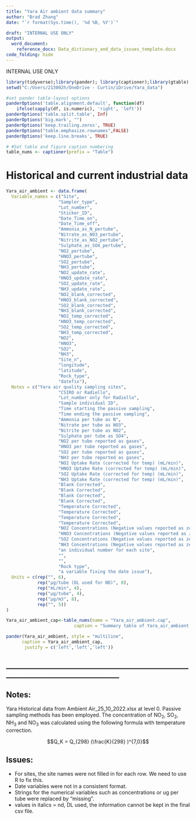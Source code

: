 ```yaml
---
title: "Yara Air ambient data summary"
author: "Brad Zhang"
date: "`r format(Sys.time(), '%d %B, %Y')`"

draft: "INTERNAL USE ONLY"
output: 
  word_document:
    reference_docx: Data_dictionary_and_data_issues_template.docx
code_folding: hide
---
```


:::{custom-style="Internal.use.Style"}
INTERNAL USE ONLY
:::



```r
library(tidyverse);library(pander); library(captioner);library(gtable)
setwd("C:/Users/213002h/OneDrive - Curtin/iDrive/Yara_data")
```
 
```r
#set pander table-layout options
panderOptions('table.alignment.default', function(df)
    ifelse(sapply(df, is.numeric), 'right', 'left'))
panderOptions('table.split.table', Inf)
panderOptions('big.mark', "")
panderOptions('keep.trailing.zeros', TRUE)
panderOptions("table.emphasize.rownames",FALSE)
panderOptions('keep.line.breaks', TRUE)

# #Set table and figure caption numbering
table_nums <- captioner(prefix = "Table")
```
# Historical and current industrial data
```r
Yara_air_ambient <- data.frame(
  Variable_names = c("Site",
                    "Sampler_type",
                    "Lot_number",
                    "Sticker_ID",
                    "Date_Time_on",
                    "Date_Time_off",
                    "Ammonia_as_N_pertube",
                    "Nitrate_as_NO3_pertube",
                    "Nitrite_as_NO2_pertube",
                    "Sulphate_as_SO4_pertube",
                    "NO2_pertube",
                    "HNO3_pertube",
                    "SO2_pertube",
                    "NH3_pertube",
                    "NO2_update_rate",
                    "HNO3_update_rate",
                    "SO2_update_rate", 
                    "NH3_update_rate",
                    "NO2_blank_corrected",
                    "HNO3_blank_corrected",
                    "SO2_blank_corrected",
                    "NH3_blank_corrected",
                    "NO2_temp_corrected",
                    "HNO3_temp_corrected",
                    "SO2_temp_corrected",
                    "NH3_temp_corrected",
                    "NO2",
                    "HNO3",
                    "SO2",
                    "NH3",
                    "Site_n",
                    "longitude",
                    "latitude",
                    "Rock_type",
                    "datefix"),
  Notes = c("Yara air quality sampling sites",
                    "CSIRO or Radiello",
                    "Lot_number only for Radiello",
                    "Sample individual ID",
                    "Time starting the passive sampling",
                    "Time ending the passive sampling",
                    "Ammonia per tube as N",
                    "Nitrate per tube as NO3",
                    "Nitrite per tube as NO2",
                    "Sulphate per tube as SO4",
                    "NO2 per tube reported as gases",
                    "HNO3 per tube reported as gases",
                    "SO2 per tube reported as gases",
                    "NH3 per tube reported as gases",
                    "NO2 Uptake Rate (corrected for temp) (mL/min)",			
                    "HNO3 Uptake Rate (corrected for temp) (mL/min)",
                    "SO2 Uptake Rate (corrected for temp) (mL/min)", 
                    "NH3 Uptake Rate (corrected for temp) (mL/min)",
                    "Blank Corrected",
                    "Blank Corrected",
                    "Blank Corrected",
                    "Blank Corrected",
                    "Temperature Corrected",
                    "Temperature Corrected",
                    "Temperature Corrected",
                    "Temperature Corrected",
                    "NO2 Concentrations (Negative values reported as zero)",
                    "HNO3 Concentrations (Negative values reported as zero)",
                    "SO2 Concentrations (Negative values reported as zero)",
                    "NH3 Concentrations (Negative values reported as zero)",
                    "an individual number for each site",
                    "",
                    "",
                    "Rock type",
                    "a variable fixing the date issue"),
  Units = c(rep("", 6),
            rep("µg/tube (DL used for ND)", 8),
            rep("mL/min", 4),
            rep("µg/tube", 4),
            rep("µg/m3", 8),
            rep("", 5))
)

Yara_air_ambient_cap<-table_nums(name = "Yara_air_ambient.cap", 
                          caption = "Summary table of Yara_air_ambient data")

pander(Yara_air_ambient, style = "multiline", 
      caption = Yara_air_ambient_cap, 
       justify = c('left','left','left'))


```

_________________________________________________________________________________
---
## Notes:
Yara Historical data from  Ambient Air_25_10_2022.xlsx at level 0. Passive sampling methods has been employed. The concentration of NO~2~, SO~2~, NH~3~ and NO~3~ was calculated using the following formula with temperature correction.    

$$Q_K = Q_{298} (\frac{K}{298} )^{7,0}$$


## Issues:
- For sites, the site names were not filled in for each row. We need to use R to fix this.
- Date variables were not in a consistent format.
- Strings for the numerical variables such as concentrations or ug per tube were replaced by "missing". 
- values in italics = nd, DL used, the information cannot be kept in the final csv file.
